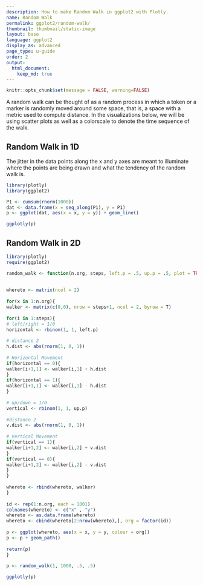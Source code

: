 ```yaml
---
description: How to make Random Walk in ggplot2 with Plotly.
name: Random Walk
permalink: ggplot2/random-walk/
thumbnail: thumbnail/static-image
layout: base
language: ggplot2
display_as: advanced
page_type: u-guide
order: 2
output:
  html_document:
    keep_md: true
---
```


```r
knitr::opts_chunk$set(message = FALSE, warning=FALSE)
```

A random walk can be thought of as a random process in which a token or a marker is randomly moved around some space, that is, a space with a metric used to compute distance. In the visualizations below, we will be using scatter plots as well as a colorscale to denote the time sequence of the walk.

## Random Walk in 1D

The jitter in the data points along the x and y axes are meant to illuminate where the points are being drawn and what the tendency of the random walk is.

```r
library(plotly)
library(ggplot2)

P1 <- cumsum(rnorm(1000))
dat <- data.frame(x = seq_along(P1), y = P1)
p <- ggplot(dat, aes(x = x, y = y)) + geom_line()

ggplotly(p)
```


<!--------------------- EXAMPLE BREAK ------------------------->

## Random Walk in 2D


```r
library(plotly)
require(ggplot2)

random_walk <- function(n.org, steps, left.p = .5, up.p = .5, plot = TRUE){
 
 
whereto <- matrix(ncol = 2)
 
for(x in 1:n.org){
walker <- matrix(c(0,0), nrow = steps+1, ncol = 2, byrow = T)
 
for(i in 1:steps){
# left/right = 1/0
horizontal <- rbinom(1, 1, left.p)
 
# distance 2
h.dist <- abs(rnorm(1, 0, 1))
 
# Horizontal Movement
if(horizontal == 0){
walker[i+1,1] <- walker[i,1] + h.dist
}
if(horizontal == 1){
walker[i+1,1] <- walker[i,1] - h.dist
}
 
# up/down = 1/0
vertical <- rbinom(1, 1, up.p)
 
#distance 2
v.dist <- abs(rnorm(1, 0, 1))
 
# Vertical Movement
if(vertical == 1){
walker[i+1,2] <- walker[i,2] + v.dist
}
if(vertical == 0){
walker[i+1,2] <- walker[i,2] - v.dist
}
}
 
whereto <- rbind(whereto, walker)
}
 
id <- rep(1:n.org, each = 1001)
colnames(whereto) <- c("x" , "y")
whereto <- as.data.frame(whereto)
whereto <- cbind(whereto[2:nrow(whereto),], org = factor(id))
 
p <- ggplot(whereto, aes(x = x, y = y, colour = org))
p <- p + geom_path()
 
return(p)
}
 
p <- random_walk(1, 1000, .5, .5)

ggplotly(p)
```

<!--------------------- EXAMPLE BREAK ------------------------->